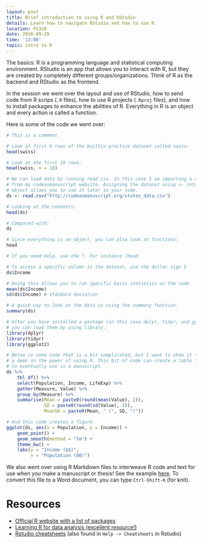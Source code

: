 ```yaml
---
layout: post
title: Brief introduction to using R and RStudio
details: Learn how to navigate RStudio and how to use R.
location: FG320
date: 2016-09-29
time: '13:00'
topic: intro to R
---
```


The basics: R is a programming language and statistical computing environment.
RStudio is an app that allows you to interact with R, but they are created by
completely different groups/organizations. Think of R as the backend and RStudio
as the frontend.

In the session we went over the layout and use of RStudio, how to send code from
R scrips (`.R` files), how to use R projects (`.Rproj` files), and how to
install packages to enhance the abilities of R. Everything in R is an object and
every action is called a function.

Here is some of the code we went over:

```r
# This is a comment

# Look at first 6 rows of the builtin practice dataset called swiss:
head(swiss)

# Look at the first 10 rows:
head(swiss, n = 10)

# We can load data by running read.csv. In this case I am importing a dataset
# from my codeasmanuscript website. Assigning the dataset using <- into the ds
# object allows you to use it later in your code.
ds <- read.csv("http://codeasmanuscript.org/states_data.csv")

# Looking at the contents:
head(ds)

# Compared with:
ds

# Since everything is an object, you can also look at functions:
head

# If you need help, use the ?. For instance ?head

# To access a specific column in the dataset, use the dollar sign $
ds$Income

# Doing this allows you to run specific basic statistics on the code
mean(ds$Income)
sd(ds$Income) # standard deviation

# A quick way to look at the data is using the summary function.
summary(ds)

# After you have installed a package (in this case dplyr, tidyr, and ggplot2)
# you can load them by using library.
library(dplyr)
library(tidyr)
library(ggplot2)

# Below is some code that is a bit complicated, but I want to show it to give 
# a demo on the power of using R. This bit of code can create a table for you 
# to eventually use in a manuscript.
ds %>%
    tbl_df() %>%
    select(Population, Income, LifeExp) %>%
    gather(Measure, Value) %>%
    group_by(Measure) %>%
    summarise(Mean = paste0(round(mean(Value), 2)),
              SD = paste0(round(sd(Value), 2)),
              MeanSD = paste0(Mean, " (", SD, ")")) 

# And this code creates a figure.
ggplot(ds, aes(x = Population, y = Income)) +
    geom_point() +
    geom_smooth(method = "lm") +
    theme_bw() +
    labs(y = "Income ($$)",
         x = "Population (00)")
```

We also went over using R Markdown files to interweave R code and text for use
when you make a manuscript or thesis! See the example [here](https://github.com/codeasmanuscript/code-along/blob/gh-pages/misc/report.Rmd).
To convert this file to a Word document, you can type `Ctrl-Shift-K` (for knit).

# Resources

- [Official R website with a list of packages](https://cran.r-project.org/)
- [Learning R for data analysis (excellent resource!)](http://r4ds.had.co.nz/)
- [Rstudio cheatsheets](https://www.rstudio.com/resources/cheatsheets/) (also
found in `Help -> Cheatsheets` in Rstudio)
